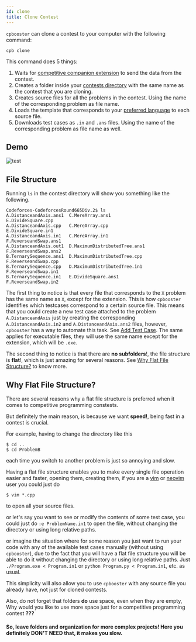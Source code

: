 ```yaml
---
id: clone
title: Clone Contest
---
```


`cpbooster` can clone a contest to your computer with the following command:

```shell
cpb clone
```


This command does 5 things:

1. Waits for [competitive companion extension](https://github.com/jmerle/competitive-companion) to send the data from the contest.
1. Creates a folder inside your [contests directory](/docs/configuration#contestsdirectory-string) with the same name as the contest that you are cloning.
1. Creates source files for all the problems in the contest. Using the name of the corresponding problem as file name.
1. Loads the template that corresponds to your [preferred language](/docs/configuration#preferredlang-string) to each source file.
1. Downloads test cases as `.in` and `.ans` files. Using the name of the corresponding problem as file name as well.



## Demo
<div class="text--center">
  <img alt="test" src={useBaseUrl('/img/demos/clone.gif')} />
</div>

## File Structure

Running `ls` in the contest directory will show you something like the following.

```shell
Codeforces-CodeforcesRound665Div.2$ ls
A.DistanceandAxis.ans1  C.MereArray.ans1               E.DivideSquare.cpp
A.DistanceandAxis.cpp   C.MereArray.cpp                E.DivideSquare.in1
A.DistanceandAxis.in1   C.MereArray.in1                F.ReverseandSwap.ans1
A.DistanceandAxis.out1  D.MaximumDistributedTree.ans1  F.ReverseandSwap.ans2
B.TernarySequence.ans1  D.MaximumDistributedTree.cpp   F.ReverseandSwap.cpp
B.TernarySequence.cpp   D.MaximumDistributedTree.in1   F.ReverseandSwap.in1
B.TernarySequence.in1   E.DivideSquare.ans1            F.ReverseandSwap.in2
```

The first thing to notice is that every file that corresponds to the `X` problem has the same name as `X`,
except for the extension. This is how `cpbooster` identifies which testcases correspond to a certain source file. 
This means that you could create a new test case attached to the problem `A.DistanceandAxis`
just by creating the corresponding `A.DistanceandAxis.in2` and `A.DistanceandAxis.ans2`
files, however, `cpbooster` has a way to automate this task. See [Add Test Case](/docs/add-test-case). The same applies for executable files,
they will use the same name except for the extension, which will be `.exe`.

The second thing to notice is that there are **no subfolders**!, the file structure is **flat**!, which is just amazing for several
reasons. See [Why Flat File Structure?](#why-flat-file-structure) to know more.

## Why Flat File Structure?

There are several reasons why a flat file structure is preferred when it comes to competitive programming constests.

But definitely the main reason, is because we want **speed!**, being fast in a contest is crucial.

For example, having to change the directory like this

```shell
$ cd ..
$ cd ProblemB
```
each time you switch to another problem is just so annoying and slow.

Having a flat file structure enables you to make every single file operation easier and faster,
opening them, creating them, if you are a [vim](https://www.vim.org/about.php) or [neovim](https://neovim.io/) user you could just do

```shell
$ vim *.cpp
```
to open all your source files.

or let's say you want to see or modify the contents of some test case, you could just do `:e ProblemName.in1`
to open the file, without changing the directory or using long relative paths.

or imagine the situation where for some reason you just want to run your code with any of the available test cases manually
(without using `cpbooster`), due to the fact that you will have a flat file structure you will be able to do it
without changing the directory or using long relative paths. Just `./Program.exe < Program.in1` or `python Program.py < Program.in1`, etc.
as usual.

This simplicity will also allow you to use `cpbooster` with any source file you already have, not just for cloned contests.

Also, do not forget that folders **do** use space, even when they are empty, Why would you like to use more space just for a
competitive programming contest **???**

#### So, leave folders and organization for more complex projects! Here you definitely DON'T NEED that, it makes you slow.

